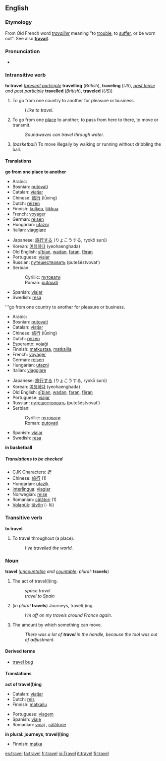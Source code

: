 ==English==
===Etymology===
From Old French word ''[[travailler]]'' meaning "to [[trouble]], to [[suffer]], or be worn out". See also '''[[travail]]'''.

===Pronunciation===
*{{audio|en-us-travel.ogg|Audio (US)}}

===Intransitive verb===
'''to travel''' (''[[present participle]]'' '''travelling''' (''British''), '''traveling''' (''US''), ''[[past tense]] and [[past participle]]'' '''travelled''' (''British''), '''traveled''' (''US''))

#To go from one country to another for pleasure or business.
#:''I like to travel.''
#To go from one [[place]] to another; to pass from here to there, to move or transmit.
#:''Soundwaves can travel through water.''
#(''basketball'') To move illegally by walking or running without dribbling the ball.

====Translations====
'''go from one place to another'''
{{top}}
*Arabic: {{ARchar|[[سافر]]}} {{Unicode|(sá:fara)}}
*Bosnian: [[putovati#Bosnian|putovati]]
*Catalan: [[viatjar]]
*Chinese: [[旅行]] (lǚxíng)
*Dutch: [[reizen]]
*Finnish: [[kulkea]], [[liikkua]]
*French: [[voyager#French|voyager]]
*German: [[reisen]]
*Hungarian: [[utazni]]
*Italian: [[viaggiare]]
{{mid}}
*Japanese: [[旅行]]する (りょこうする, ryokō surú)
*Korean: [[여행]]하다 (yeohaenghada)
*Old English: [[siþian|sīþian]], [[wadan]], [[faran]], [[feran|fēran]]
*Portuguese: [[viajar]]
*Russian: [[путешествовать]] (putešéstvovat’)
*Serbian:
*:Cyrillic: [[путовати#Serbian|путовати]]
*:Roman: [[putovati#Serbian|putovati]]
*Spanish: [[viajar]]
*Swedish: [[resa]]
{{bottom}}

'''go from one country to another for pleasure or business.
{{top}}
*Arabic: {{ARchar|[[سافر]]}} {{Unicode|(sá:fara)}}
*Bosnian: [[putovati#Bosnian|putovati]]
*Catalan: [[viatjar]]
*Chinese: [[旅行]] (lǚxíng)
*Dutch: [[reizen]]
*Esperanto: [[vojaĝi]]
*Finnish: [[matkustaa]], [[matkailla]]
*French: [[voyager#French|voyager]]
*German: [[reisen]]
*Hungarian: [[utazni]]
*Italian: [[viaggiare]]
{{mid}}
*Japanese: [[旅行]]する (りょこうする, ryokō surú)
*Korean: [[여행]]하다 (yeohaenghada)
*Old English: [[siþian|sīþian]], [[wadan]], [[faran]], [[feran|fēran]]
*Portuguese: [[viajar]]
*Russian: [[путешествовать]] (putešéstvovat’)
*Serbian:
*:Cyrillic: [[путовати#Serbian|путовати]]
*:Roman: [[putovati#Serbian|putovati]]
*Spanish: [[viajar]]
*Swedish: [[resa]]
{{bottom}}

'''in basketball'''
{{top}}
{{mid}}
{{bottom}}

=====Translations to be checked=====
<!--Remove this section once all of the translations below have been moved into the tables above.-->
{{checktrans}}
*[[CJK]] Characters: [[迋]]
*Chinese: [[旅行]] (1)
*Hungarian: [[utazik]]
*[[Interlingua]]: [[viagiar]]
*Norwegian: [[reise]]
*Romanian: [[călători]] (1)
*[[Volapük]]: [[tävön]] (- lü)

===Transitive verb===
'''to travel'''
#To travel throughout (a place).
#:''I’ve travelled the world.''

===Noun===
'''travel''' (''[[uncountable]] and [[countable]]''; ''plural:'' '''travels''')

#The act of travel(l)ing.
#:''space travel''
#:''travel to Spain''
#(''in plural'' '''travels''') Journeys, travel(l)ing.
#:''I’m off on my travels around France again.''
#The amount by which something can move.
#:''There was a lot of '''travel''' in the handle, because the tool was out of adjustment.''

====Derived terms====
*[[travel bug]]

====Translations====

'''act of travel(l)ing'''
{{top}}
*Catalan: [[viatjar]]
*Dutch: [[reis]]
*Finnish: [[matkailu]]
{{mid}}
*Portuguese: [[viagem]] {{f}}
*Spanish: [[viaje]] {{m}}
*Romanian: [[voiaj]] {{n}}, [[călătorie]] {{f}}
{{bottom}}

'''in plural: journeys, travel(l)ing'''
{{top}}
*Finnish: [[matka]]
{{mid}}
{{bottom}}

[[es:travel]]
[[fa:travel]]
[[fr:travel]]
[[io:Travel]]
[[it:travel]]
[[fi:travel]]
